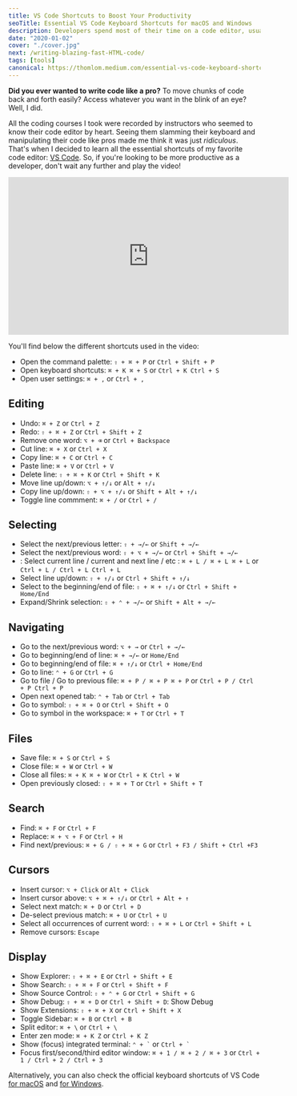 ```yaml
---
title: VS Code Shortcuts to Boost Your Productivity
seoTitle: Essential VS Code Keyboard Shortcuts for macOS and Windows
description: Developers spend most of their time on a code editor, usually VS Code. Discover the essential shortcuts of VS Code to edit, browse, select, search your code faster.
date: "2020-01-02"
cover: "./cover.jpg"
next: /writing-blazing-fast-HTML-code/
tags: [tools]
canonical: https://thomlom.medium.com/essential-vs-code-keyboard-shortcuts-for-macos-and-windows-e54a6778330b
---
```


**Did you ever wanted to write code like a pro?** To move chunks of code back and forth easily? Access whatever you want in the blink of an eye? Well, I did.

All the coding courses I took were recorded by instructors who seemed to know their code editor by heart. Seeing them slamming their keyboard and manipulating their code like pros made me think it was just _ridiculous_. That's when I decided to learn all the essential shortcuts of my favorite code editor: [VS Code](https://code.visualstudio.com/). So, if you're looking to be more productive as a developer, don't wait any further and play the video!

<iframe
  width="560"
  height="315"
  src="https://www.youtube.com/embed/zaL3cMovFqs"
  frameborder="0"
  allow="accelerometer; autoplay; encrypted-media; gyroscope; picture-in-picture"
  allowfullscreen
></iframe>

You'll find below the different shortcuts used in the video:

- Open the command palette: `⇧ + ⌘ + P` or `Ctrl + Shift + P`
- Open keyboard shortcuts: `⌘ + K ⌘ + S` or `Ctrl + K Ctrl + S`
- Open user settings: `⌘ + ,` or `Ctrl + ,`

## Editing

- Undo: `⌘ + Z` or `Ctrl + Z`
- Redo: `⇧ + ⌘ + Z` or `Ctrl + Shift + Z`
- Remove one word: `⌥ + ⌫` or `Ctrl + Backspace`
- Cut line: `⌘ + X` or `Ctrl + X`
- Copy line: `⌘ + C` or `Ctrl + C`
- Paste line: `⌘ + V` or `Ctrl + V`
- Delete line: `⇧ + ⌘ + K` or `Ctrl + Shift + K`
- Move line up/down: `⌥ + ↑/↓` or `Alt + ↑/↓`
- Copy line up/down: `⇧ + ⌥ + ↑/↓` or `Shift + Alt + ↑/↓`
- Toggle line commment: `⌘ + /` or `Ctrl + /`

## Selecting

- Select the next/previous letter: `⇧ + →/←` or `Shift + →/←`
- Select the next/previous word: `⇧ + ⌥ + →/←` or `Ctrl + Shift + →/←`
- : Select current line / current and next line / etc : `⌘ + L / ⌘ + L ⌘ + L` or `Ctrl + L / Ctrl + L Ctrl + L`
- Select line up/down: `⇧ + ↑/↓` or `Ctrl + Shift + ↑/↓`
- Select to the beginning/end of file: `⇧ + ⌘ + ↑/↓` or `Ctrl + Shift + Home/End`
- Expand/Shrink selection: `⇧ + ⌃ + →/←` or `Shift + Alt + →/←`

## Navigating

- Go to the next/previous word: `⌥ + →` or `Ctrl + →/←`
- Go to beginning/end of line: `⌘ + →/←` or `Home/End`
- Go to beginning/end of file: `⌘ + ↑/↓` or `Ctrl + Home/End`
- Go to line: `⌃ + G` or `Ctrl + G`
- Go to file / Go to previous file: `⌘ + P / ⌘ + P ⌘ + P` or `Ctrl + P / Ctrl + P Ctrl + P`
- Open next opened tab: `⌃ + Tab` or `Ctrl + Tab`
- Go to symbol: `⇧ + ⌘ + O` or `Ctrl + Shift + O`
- Go to symbol in the workspace: `⌘ + T` or `Ctrl + T`

## Files

- Save file: `⌘ + S` or `Ctrl + S`
- Close file: `⌘ + W` or `Ctrl + W`
- Close all files: `⌘ + K ⌘ + W` or `Ctrl + K Ctrl + W`
- Open previously closed: `⇧ + ⌘ + T` or `Ctrl + Shift + T`

## Search

- Find: `⌘ + F` or `Ctrl + F`
- Replace: `⌘ + ⌥ + F` or `Ctrl + H`
- Find next/previous: `⌘ + G / ⇧ + ⌘ + G` or `Ctrl + F3 / Shift + Ctrl +F3`

## Cursors

- Insert cursor: `⌥ + Click` or `Alt + Click`
- Insert cursor above: `⌥ + ⌘ + ↑/↓` or `Ctrl + Alt + ↑`
- Select next match: `⌘ + D` or `Ctrl + D`
- De-select previous match: `⌘ + U` or `Ctrl + U`
- Select all occurrences of current word: `⇧ + ⌘ + L` or `Ctrl + Shift + L`
- Remove cursors: `Escape`

## Display

- Show Explorer: `⇧ + ⌘ + E` or `Ctrl + Shift + E`
- Show Search: `⇧ + ⌘ + F` or `Ctrl + Shift + F`
- Show Source Control: `⇧ + ⌃ + G` or `Ctrl + Shift + G`
- Show Debug: `⇧ + ⌘ + D` or `Ctrl + Shift + D`: Show Debug
- Show Extensions: `⇧ + ⌘ + X` or `Ctrl + Shift + X`
- Toggle Sidebar: `⌘ + B` or `Ctrl + B`
- Split editor: `⌘ + \` or `Ctrl + \`
- Enter zen mode: `⌘ + K Z` or `Ctrl + K Z`
- Show (focus) integrated terminal: `` ⌃ + ` `` or `` Ctrl + ` ``
- Focus first/second/third editor window: `⌘ + 1 / ⌘ + 2 / ⌘ + 3` or `Ctrl + 1 / Ctrl + 2 / Ctrl + 3`

Alternatively, you can also check the official keyboard shortcuts of VS Code [for macOS](https://code.visualstudio.com/shortcuts/keyboard-shortcuts-macos.pdf) and [for Windows](https://code.visualstudio.com/shortcuts/keyboard-shortcuts-windows.pdf).

<Comments description="Which shortcut do you always use? Did I miss one of your favorite shortcuts? Let me know in the comments!" />
